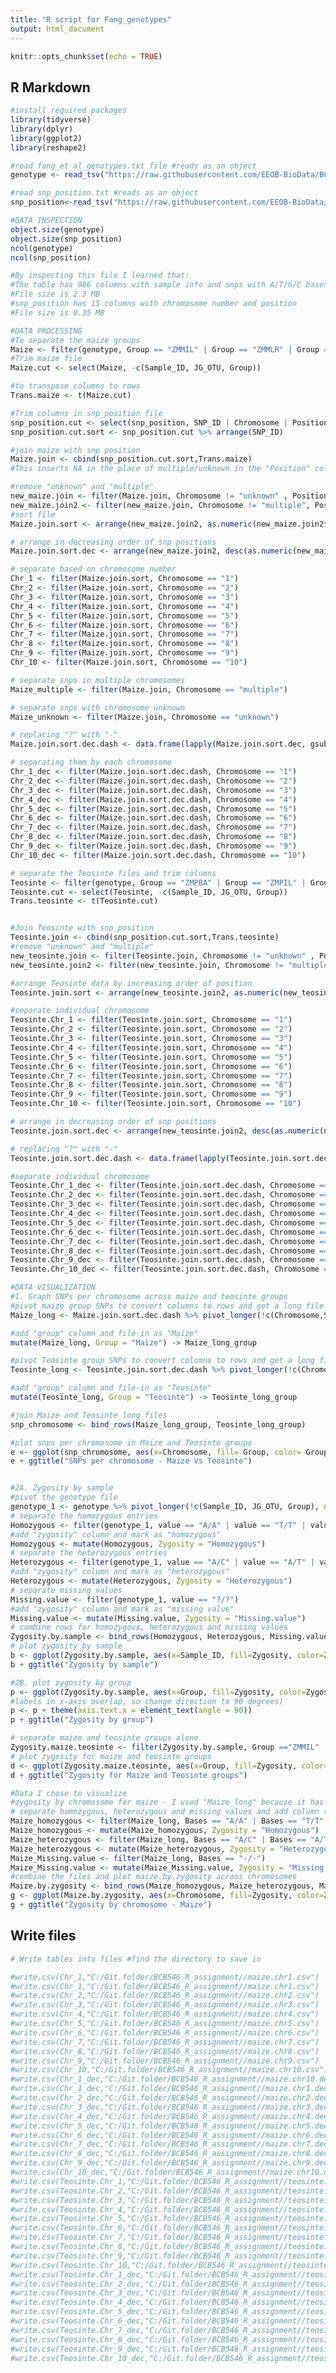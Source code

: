 ```yaml
---
title: "R script for Fang_genotypes"
output: html_document
---
```


```r
knitr::opts_chunk$set(echo = TRUE)
```

## R Markdown


```r
#install required packages
library(tidyverse)
library(dplyr)
library(ggplot2)
library(reshape2)

#read fang_et_al_genotypes.txt file #reads as an object
genotype <- read_tsv("https://raw.githubusercontent.com/EEOB-BioData/BCB546-Spring2022/main/assignments/UNIX_Assignment/fang_et_al_genotypes.txt")

#read snp_position.txt #reads as an object
snp_position<-read_tsv("https://raw.githubusercontent.com/EEOB-BioData/BCB546-Spring2022/main/assignments/UNIX_Assignment/snp_position.txt")

#DATA INSPECTION
object.size(genotype)
object.size(snp_position)
ncol(genotype)
ncol(snp_position)

#By inspecting this file I learned that:
#The table has 986 columns with sample info and snps with A/T/G/C bases
#File size is 2.3 MB
#snp_position has 15 columns with chromosome number and position
#File size is 0.35 MB

#DATA PROCESSING
#To separate the maize groups
Maize <- filter(genotype, Group == "ZMMIL" | Group == "ZMMLR" | Group == "ZMMMR")
#Trim maize file
Maize.cut <- select(Maize, -c(Sample_ID, JG_OTU, Group))

#to transpose columns to rows
Trans.maize <- t(Maize.cut)

#Trim columns in snp_position file
snp_position.cut <- select(snp_position, SNP_ID | Chromosome | Position)
snp_position.cut.sort <- snp_position.cut %>% arrange(SNP_ID)

#join maize with snp position
Maize.join <- cbind(snp_position.cut.sort,Trans.maize)
#This inserts NA in the place of multiple/unknown in the "Position" column

#remove "unknown" and "multiple"
new_maize.join <- filter(Maize.join, Chromosome != "unknown" , Position != "unknown")
new_maize.join2 <- filter(new_maize.join, Chromosome != "multiple", Position != "multiple")
#sort file
Maize.join.sort <- arrange(new_maize.join2, as.numeric(new_maize.join2$Position))

# arrange in decreasing order of snp positions
Maize.join.sort.dec <- arrange(new_maize.join2, desc(as.numeric(new_maize.join2$Position)))

# separate based on chromosome number
Chr_1 <- filter(Maize.join.sort, Chromosome == "1")
Chr_2 <- filter(Maize.join.sort, Chromosome == "2")
Chr_3 <- filter(Maize.join.sort, Chromosome == "3")
Chr_4 <- filter(Maize.join.sort, Chromosome == "4")
Chr_5 <- filter(Maize.join.sort, Chromosome == "5")
Chr_6 <- filter(Maize.join.sort, Chromosome == "6")
Chr_7 <- filter(Maize.join.sort, Chromosome == "7")
Chr_8 <- filter(Maize.join.sort, Chromosome == "8")
Chr_9 <- filter(Maize.join.sort, Chromosome == "9")
Chr_10 <- filter(Maize.join.sort, Chromosome == "10")

# separate snps in multiple chromosomes
Maize_multiple <- filter(Maize.join, Chromosome == "multiple")

# separate snps with chromosome unknown
Maize_unknown <- filter(Maize.join, Chromosome == "unknown")

# replacing "?" with "-"
Maize.join.sort.dec.dash <- data.frame(lapply(Maize.join.sort.dec, gsub, pattern = "[?]", replacement = "-"))

# separating them by each chromosome
Chr_1_dec <- filter(Maize.join.sort.dec.dash, Chromosome == "1")
Chr_2_dec <- filter(Maize.join.sort.dec.dash, Chromosome == "2")
Chr_3_dec <- filter(Maize.join.sort.dec.dash, Chromosome == "3")
Chr_4_dec <- filter(Maize.join.sort.dec.dash, Chromosome == "4")
Chr_5_dec <- filter(Maize.join.sort.dec.dash, Chromosome == "5")
Chr_6_dec <- filter(Maize.join.sort.dec.dash, Chromosome == "6")
Chr_7_dec <- filter(Maize.join.sort.dec.dash, Chromosome == "7")
Chr_8_dec <- filter(Maize.join.sort.dec.dash, Chromosome == "8")
Chr_9_dec <- filter(Maize.join.sort.dec.dash, Chromosome == "9")
Chr_10_dec <- filter(Maize.join.sort.dec.dash, Chromosome == "10")

# separate the Teosinte files and trim columns
Teosinte <- filter(genotype, Group == "ZMPBA" | Group == "ZMPIL" | Group == "ZMPJA")
Teosinte.cut <- select(Teosinte, -c(Sample_ID, JG_OTU, Group))
Trans.teosinte <- t(Teosinte.cut)


#Join Teosinte with snp_position
Teosinte.join <- cbind(snp_position.cut.sort,Trans.teosinte)
#remove "unknown" and "multiple"
new_teosinte.join <- filter(Teosinte.join, Chromosome != "unknown" , Position != "unknown")
new_teosinte.join2 <- filter(new_teosinte.join, Chromosome != "multiple", Position != "multiple")

#arrange Teosinte data by increasing order of position
Teosinte.join.sort <- arrange(new_teosinte.join2, as.numeric(new_teosinte.join2$Position))

#separate individual chromosome
Teosinte.Chr_1 <- filter(Teosinte.join.sort, Chromosome == "1")
Teosinte.Chr_2 <- filter(Teosinte.join.sort, Chromosome == "2")
Teosinte.Chr_3 <- filter(Teosinte.join.sort, Chromosome == "3")
Teosinte.Chr_4 <- filter(Teosinte.join.sort, Chromosome == "4")
Teosinte.Chr_5 <- filter(Teosinte.join.sort, Chromosome == "5")
Teosinte.Chr_6 <- filter(Teosinte.join.sort, Chromosome == "6")
Teosinte.Chr_7 <- filter(Teosinte.join.sort, Chromosome == "7")
Teosinte.Chr_8 <- filter(Teosinte.join.sort, Chromosome == "8")
Teosinte.Chr_9 <- filter(Teosinte.join.sort, Chromosome == "9")
Teosinte.Chr_10 <- filter(Teosinte.join.sort, Chromosome == "10")

# arrange in decreasing order of snp positions
Teosinte.join.sort.dec <- arrange(new_teosinte.join2, desc(as.numeric(new_teosinte.join2$Position)))

# replacing "?" with "-"
Teosinte.join.sort.dec.dash <- data.frame(lapply(Teosinte.join.sort.dec, gsub, pattern = "[?]", replacement = "-"))

#separate individual chromosome
Teosinte.Chr_1_dec <- filter(Teosinte.join.sort.dec.dash, Chromosome == "1")
Teosinte.Chr_2_dec <- filter(Teosinte.join.sort.dec.dash, Chromosome == "2")
Teosinte.Chr_3_dec <- filter(Teosinte.join.sort.dec.dash, Chromosome == "3")
Teosinte.Chr_4_dec <- filter(Teosinte.join.sort.dec.dash, Chromosome == "4")
Teosinte.Chr_5_dec <- filter(Teosinte.join.sort.dec.dash, Chromosome == "5")
Teosinte.Chr_6_dec <- filter(Teosinte.join.sort.dec.dash, Chromosome == "6")
Teosinte.Chr_7_dec <- filter(Teosinte.join.sort.dec.dash, Chromosome == "7")
Teosinte.Chr_8_dec <- filter(Teosinte.join.sort.dec.dash, Chromosome == "8")
Teosinte.Chr_9_dec <- filter(Teosinte.join.sort.dec.dash, Chromosome == "9")
Teosinte.Chr_10_dec <- filter(Teosinte.join.sort.dec.dash, Chromosome == "10")

#DATA VISUALIZATION
#1. Graph SNPs per chromosome across maize and teosinte groups
#pivot maize group SNPs to convert columns to rows and get a long file
Maize_long <- Maize.join.sort.dec.dash %>% pivot_longer(!c(Chromosome,SNP_ID,Position), names_to= "S.No" , values_to= "Bases" )%>%  {.}

#add "group" column and file-in as "Maize"
mutate(Maize_long, Group = "Maize") -> Maize_long_group

#pivot Teosinte group SNPs to convert columns to rows and get a long file
Teosinte_long <- Teosinte.join.sort.dec.dash %>% pivot_longer(!c(Chromosome,SNP_ID,Position), names_to= "S.No" , values_to= "Bases" )%>%  {.}

#add "group" column and file-in as "Teosinte"
mutate(Teosinte_long, Group = "Teosinte") -> Teosinte_long_group

#join Maize and Teosinte long files
snp_chromosome <- bind_rows(Maize_long_group, Teosinte_long_group)

#plot snps per chromosome in Maize and Teosinte groups
e <- ggplot(snp_chromosome, aes(x=Chromosome, fill= Group, color= Group)) + geom_bar(bins=10, position = "dodge")
e + ggtitle("SNPs per chromosome - Maize Vs Teosinte")


#2A. Zygosity by sample
#pivot the genotype file
genotype_1 <- genotype %>% pivot_longer(!c(Sample_ID, JG_OTU, Group), names_to="SNP_ID", values_to= "value")
# separate the homozygous entries 
Homozygous <- filter(genotype_1, value == "A/A" | value == "T/T" | value == "G/G" | value == "C/C")
#add "zygosity" column and mark as "homozygous"
Homozygous <- mutate(Homozygous, Zygosity = "Homozygous")
# separate the heterozygous entries
Heterozygous <- filter(genotype_1, value == "A/C" | value == "A/T" | value == "A/G" | value == "C/A" | value == "C/T" | value == "C/G" | value == "G/A" | value == "G/C" | value == "G/T" | value == "T/A" | value == "T/C" | value == "T/G")
#add "zygosity" column and mark as "heterozygous"
Heterozygous <- mutate(Heterozygous, Zygosity = "Heterozygous")
# separate missing values
Missing.value <- filter(genotype_1, value == "?/?")
#add "zygosity" column and mark as "missing value"
Missing.value <- mutate(Missing.value, Zygosity = "Missing.value")
# combine rows for homozygous, heterozygous and missing values
Zygosity.by.sample <- bind_rows(Homozygous, Heterozygous, Missing.value)
# plot zygosity by sample
b <- ggplot(Zygosity.by.sample, aes(x=Sample_ID, fill=Zygosity, color=Zygosity)) + geom_bar(bins=12, position = "dodge")
b + ggtitle("Zygosity by sample")

#2B. plot zygosity by group
p <- ggplot(Zygosity.by.sample, aes(x=Group, fill=Zygosity, color=Zygosity)) + geom_bar(bins=12, position="dodge")
#labels in x-axis overlap, so change direction to 90 degrees)
p <- p + theme(axis.text.x = element_text(angle = 90))
p + ggtitle("Zygosity by group")

# separate maize and teosinte groups alone
Zygosity.maize.teosinte <- filter(Zygosity.by.sample, Group =="ZMMIL" | Group == "ZMMMR" | Group == "ZMMLR" | Group == "ZMPBA" | Group == "ZMPIL" | Group == "ZMPJA")
# plot zygosity for maize and teosinte groups
d <- ggplot(Zygosity.maize.teosinte, aes(x=Group, fill=Zygosity, color=Zygosity)) + geom_bar(bins=12, position = "dodge")
d + ggtitle("Zygosity for Maize and Teosinte groups")

#Data I chose to visualize
#zygosity by chromosome for maize - I used "Maize_long" because it has the data pivoted and ready to be named as per zygosity
# separate homozygous, heterozygous and missing values and add column to label them
Maize_homozygous <- filter(Maize_long, Bases == "A/A" | Bases == "T/T" | Bases == "G/G" | Bases == "C/C")
Maize_homozygous <- mutate(Maize_homozygous, Zygosity = "Homozygous")
Maize_heterozygous <- filter(Maize_long, Bases == "A/C" | Bases == "A/T" | Bases == "A/G" | Bases == "C/A" | Bases == "C/T" | Bases == "C/G" | Bases == "G/A" | Bases == "G/C" | Bases == "G/T" | Bases == "T/A" | Bases == "T/C" | Bases == "T/G")
Maize_heterozygous <- mutate(Maize_heterozygous, Zygosity = "Heterozygous")
Maize_Missing.value <- filter(Maize_long, Bases == "-/-")
Maize_Missing.value <- mutate(Maize_Missing.value, Zygosity = "Missing.value")
#combine the files and plot maize.by.zygosity across chromosomes
Maize.by.zygosity <- bind_rows(Maize_homozygous, Maize_heterozygous, Maize_Missing.value)
g <- ggplot(Maize.by.zygosity, aes(x=Chromosome, fill=Zygosity, color=Zygosity)) + geom_bar(bins=12, position = "dodge")
g + ggtitle("Zygosity by chromosome - Maize")
```

## Write files 


```r
# Write tables into files #find the directory to save in

#write.csv(Chr_1,"C:/Git.folder/BCB546_R_assignment//maize.chr1.csv")
#write.csv(Chr_1,"C:/Git.folder/BCB546_R_assignment//maize.chr1.csv")
#write.csv(Chr_2,"C:/Git.folder/BCB546_R_assignment//maize.chr2.csv")
#write.csv(Chr_3,"C:/Git.folder/BCB546_R_assignment//maize.chr3.csv")
#write.csv(Chr_4,"C:/Git.folder/BCB546_R_assignment//maize.chr4.csv")
#write.csv(Chr_5,"C:/Git.folder/BCB546_R_assignment//maize.chr5.csv")
#write.csv(Chr_6,"C:/Git.folder/BCB546_R_assignment//maize.chr6.csv")
#write.csv(Chr_7,"C:/Git.folder/BCB546_R_assignment//maize.chr7.csv")
#write.csv(Chr_8,"C:/Git.folder/BCB546_R_assignment//maize.chr8.csv")
#write.csv(Chr_9,"C:/Git.folder/BCB546_R_assignment//maize.chr9.csv")
#write.csv(Chr_10,"C:/Git.folder/BCB546_R_assignment//maize.chr10.csv")
#write.csv(Chr_1_dec,"C:/Git.folder/BCB546_R_assignment//maize.chr10.dec.csv")
#write.csv(Chr_1_dec,"C:/Git.folder/BCB546_R_assignment//maize.chr1.dec.csv")
#write.csv(Chr_2_dec,"C:/Git.folder/BCB546_R_assignment//maize.chr2.dec.csv")
#write.csv(Chr_3_dec,"C:/Git.folder/BCB546_R_assignment//maize.chr3.dec.csv")
#write.csv(Chr_4_dec,"C:/Git.folder/BCB546_R_assignment//maize.chr4.dec.csv")
#write.csv(Chr_5_dec,"C:/Git.folder/BCB546_R_assignment//maize.chr5.dec.csv")
#write.csv(Chr_6_dec,"C:/Git.folder/BCB546_R_assignment//maize.chr6.dec.csv")
#write.csv(Chr_7_dec,"C:/Git.folder/BCB546_R_assignment//maize.chr7.dec.csv")
#write.csv(Chr_8_dec,"C:/Git.folder/BCB546_R_assignment//maize.chr8.dec.csv")
#write.csv(Chr_9_dec,"C:/Git.folder/BCB546_R_assignment//maize.chr9.dec.csv")
#write.csv(Chr_10_dec,"C:/Git.folder/BCB546_R_assignment//maize.chr10.dec.csv")
#write.csv(Teosinte.Chr_1,"C:/Git.folder/BCB546_R_assignment//teosinte.chr1.csv")
#write.csv(Teosinte.Chr_2,"C:/Git.folder/BCB546_R_assignment//teosinte.chr2.csv")
#write.csv(Teosinte.Chr_3,"C:/Git.folder/BCB546_R_assignment//teosinte.chr3.csv")
#write.csv(Teosinte.Chr_4,"C:/Git.folder/BCB546_R_assignment//teosinte.chr4.csv")
#write.csv(Teosinte.Chr_5,"C:/Git.folder/BCB546_R_assignment//teosinte.chr5.csv")
#write.csv(Teosinte.Chr_6,"C:/Git.folder/BCB546_R_assignment//teosinte.chr6.csv")
#write.csv(Teosinte.Chr_7,"C:/Git.folder/BCB546_R_assignment//teosinte.chr7.csv")
#write.csv(Teosinte.Chr_8,"C:/Git.folder/BCB546_R_assignment//teosinte.chr8.csv")
#write.csv(Teosinte.Chr_9,"C:/Git.folder/BCB546_R_assignment//teosinte.chr9.csv")
#write.csv(Teosinte.Chr_10,"C:/Git.folder/BCB546_R_assignment//teosinte.chr10.csv")
#write.csv(Teosinte.Chr_1_dec,"C:/Git.folder/BCB546_R_assignment//teosinte.chr1.dec.csv")
#write.csv(Teosinte.Chr_2_dec,"C:/Git.folder/BCB546_R_assignment//teosinte.chr2.dec.csv")
#write.csv(Teosinte.Chr_3_dec,"C:/Git.folder/BCB546_R_assignment//teosinte.chr3.dec.csv")
#write.csv(Teosinte.Chr_4_dec,"C:/Git.folder/BCB546_R_assignment//teosinte.chr4.dec.csv")
#write.csv(Teosinte.Chr_5_dec,"C:/Git.folder/BCB546_R_assignment//teosinte.chr5.dec.csv")
#write.csv(Teosinte.Chr_6_dec,"C:/Git.folder/BCB546_R_assignment//teosinte.chr6.dec.csv")
#write.csv(Teosinte.Chr_7_dec,"C:/Git.folder/BCB546_R_assignment//teosinte.chr7.dec.csv")
#write.csv(Teosinte.Chr_8_dec,"C:/Git.folder/BCB546_R_assignment//teosinte.chr8.dec.csv")
#write.csv(Teosinte.Chr_9_dec,"C:/Git.folder/BCB546_R_assignment//teosinte.chr9.dec.csv")
#write.csv(Teosinte.Chr_10_dec,"C:/Git.folder/BCB546_R_assignment//teosinte.chr10.dec.csv")
```


